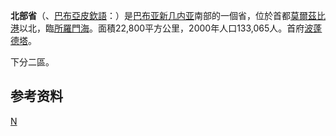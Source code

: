 {{noteTA
|G1 = TO
}}
{{Infobox settlement
| name                  = 
| image_skyline         = 
| image_caption         = 
| image_flag            = Flag of Flag Oro new.png
| image_map             = Northern in Papua New Guinea.svg
| map_caption           = 在巴布亚新几内亚的位置
| coordinates             = {{coord|9|0|S|148|5|E|region:PG|display=it}}
| subdivision_type        = 国家
| subdivision_name        = {{PNG}}
| parts_type              = [[巴布亚新几内亚县份和地方政府|县]]
| parts_style             = list
| p1 = [[伊吉維塔里縣|伊吉維塔里縣]]
| p2 = [[索赫縣|索赫縣]]
| seat_type               = 首府
| seat                    = [[波蓬德塔|波蓬德塔]]
| area_total_km2          = 22735
| area_footnotes          = 
| population_total        = 186309
| population_as_of        = 2011
| population_footnotes    = 
| population_density_km2  = auto
| leader_title            = 省长
| leader_name             = Garry Juffa
| elevation_m             = 
| postal_code             = 
| timezone1               = [[澳大利亞時區|AEST]]
| utc_offset1             = +10
| blank_name_sec1         = [[人类发展指数|HDI]] (2018)
| blank_info_sec1         = 0.542<ref name="GlobalDataLab">{{Cite web|url=https://hdi.globaldatalab.org/areadata/shdi/|title=Sub-national HDI - Area Database - Global Data Lab|website=hdi.globaldatalab.org|language=en|access-date=2020-04-18|archive-date=2018-09-23|archive-url=https://web.archive.org/web/20180923120638/https://hdi.globaldatalab.org/areadata/shdi/}}</ref><br/>{{color|#900|low}} · {{tsl|en|List of provinces of Papua New Guinea by Human Development Index||14th of 22}}
| website                 = 
}}
'''北部省'''（{{lang-en|Northern Province}}、[[巴布亞皮欽語|巴布亞皮欽語]]：{{lang|tpi|Oro}}）是[[巴布亚新几内亚|巴布亚新几内亚]]南部的一個省，位於首都[[莫爾茲比港|莫爾茲比港]]以北，臨[[所羅門海|所羅門海]]。面積22,800平方公里，2000年人口133,065人。首府[[波蓬德塔|波蓬德塔]]。

下分二區。

==参考资料==
{{refs}}

{{巴布亞紐幾內亞}}

[[Category:巴布亞紐幾內亞省份|N]]

{{PapuaNewGuinea-geo-stub}}